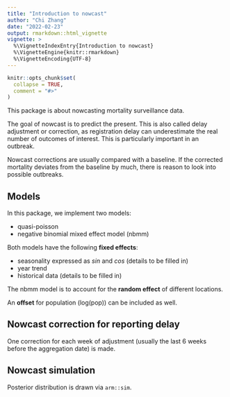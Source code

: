 ```yaml
---
title: "Introduction to nowcast"
author: "Chi Zhang"
date: "2022-02-23"
output: rmarkdown::html_vignette
vignette: >
  %\VignetteIndexEntry{Introduction to nowcast}
  %\VignetteEngine{knitr::rmarkdown}
  %\VignetteEncoding{UTF-8}
---
```


```r
knitr::opts_chunk$set(
  collapse = TRUE,
  comment = "#>"
)
```

This package is about nowcasting mortality surveillance data. 




The goal of nowcast is to predict the present. This is also called delay adjustment or correction, as registration delay can underestimate the real number of outcomes of interest. This is particularly important in an outbreak. 

Nowcast corrections are usually compared with a baseline. If the corrected mortality deviates from the baseline by much, there is reason to look into possible outbreaks. 




## Models 

In this package, we implement two models: 

- quasi-poisson 
- negative binomial mixed effect model (nbmm)


Both models have the following **fixed effects**:  

- seasonality expressed as $sin$ and $cos$ (details to be filled in)
- year trend 
- historical data (details to be filled in)



The nbmm model is to account for the **random effect** of different locations. 


An **offset** for population (log(pop)) can be included as well. 




## Nowcast correction for reporting delay

One correction for each week of adjustment (usually the last 6 weeks before the aggregation date) is made.




## Nowcast simulation 

Posterior distribution is drawn via `arm::sim`. 



